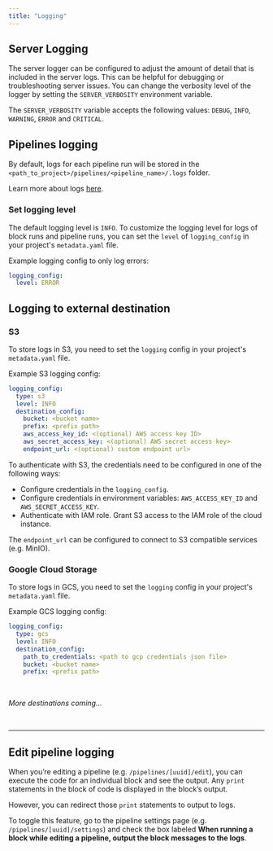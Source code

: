 ```yaml
---
title: "Logging"
---
```


## Server Logging

The server logger can be configured to adjust the amount of detail that is included in the server logs. This can be helpful for debugging or troubleshooting server issues. You can change the verbosity level of the logger by setting the `SERVER_VERBOSITY` environment variable.

The `SERVER_VERBOSITY` variable accepts the following values: `DEBUG`, `INFO`, `WARNING`, `ERROR` and `CRITICAL`.

## Pipelines logging
By default, logs for each pipeline run will be stored in the
`<path_to_project>/pipelines/<pipeline_name>/.logs` folder.

Learn more about logs [here](/design/core-abstractions#log).

### Set logging level
The default logging level is `INFO`. To customize the logging level for logs of block runs and pipeline runs,
you can set the `level` of `logging_config` in your project's `metadata.yaml` file.

Example logging config to only log errors:
```yaml
logging_config:
  level: ERROR
```

## Logging to external destination

### S3

To store logs in S3, you need to set the `logging` config in your project's `metadata.yaml` file.

Example S3 logging config:
```yaml
logging_config:
  type: s3
  level: INFO
  destination_config:
    bucket: <bucket name>
    prefix: <prefix path>
    aws_access_key_id: <(optional) AWS access key ID>
    aws_secret_access_key: <(optional) AWS secret access key>
    endpoint_url: <(optional) custom endpoint url>
```

To authenticate with S3, the credentials need to be configured in one of the following ways:
- Configure credentials in the `logging_config`.
- Configure credentials in environment variables: `AWS_ACCESS_KEY_ID` and `AWS_SECRET_ACCESS_KEY`.
- Authenticate with IAM role. Grant S3 access to the IAM role of the cloud instance.

The `endpoint_url` can be configured to connect to S3 compatible services (e.g. MinIO).

### Google Cloud Storage

To store logs in GCS, you need to set the `logging` config in your project's `metadata.yaml` file.

Example GCS logging config:
```yaml
logging_config:
  type: gcs
  level: INFO
  destination_config:
    path_to_credentials: <path to gcp credentials json file>
    bucket: <bucket name>
    prefix: <prefix path>
```

<br />

*More destinations coming...*

<br />

---

## Edit pipeline logging

When you’re editing a pipeline (e.g. `/pipelines/[uuid]/edit`), you can execute the code for an
individual block and see the output. Any `print` statements in the block of code is displayed
in the block’s output.

However, you can redirect those `print` statements to output to logs.

To toggle this feature, go to the pipeline settings page (e.g. `/pipelines/[uuid]/settings`)
and check the box labeled
<b>When running a block while editing a pipeline, output the block messages to the logs</b>.
